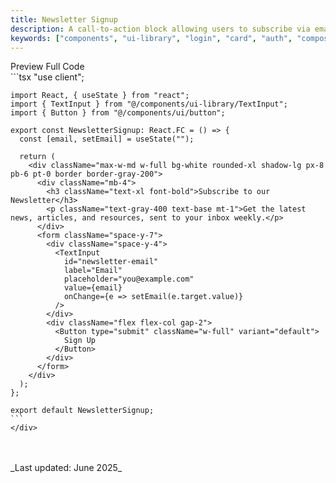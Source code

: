 ```yaml
---
title: Newsletter Signup
description: A call-to-action block allowing users to subscribe via email.
keywords: ["components", "ui-library", "login", "card", "auth", "composite", "mdx", "nextjs", "documents"]
---
```



<Tabs defaultValue="preview">
  <TabsList>
    <TabsTrigger value="preview">Preview</TabsTrigger>
    <TabsTrigger value="code">Full Code</TabsTrigger>
  </TabsList>
  <TabsContent value="preview" className="mt-4 justify-center">
    <div className="justify-center h-[26rem] border rounded-2xl bg-white p-8 flex items-center">
      <div className="w-full max-w-md">
        <NewsletterSignup />
      </div>
    </div>
  </TabsContent>
  <TabsContent value="code" className="mt-4">
    <div className="[&_pre]:!my-0">
    ```tsx
    "use client";

    import React, { useState } from "react";
    import { TextInput } from "@/components/ui-library/TextInput";
    import { Button } from "@/components/ui/button";

    export const NewsletterSignup: React.FC = () => {
      const [email, setEmail] = useState("");

      return (
        <div className="max-w-md w-full bg-white rounded-xl shadow-lg px-8 pb-6 pt-0 border border-gray-200">
          <div className="mb-4">
            <h3 className="text-xl font-bold">Subscribe to our Newsletter</h3>
            <p className="text-gray-400 text-base mt-1">Get the latest news, articles, and resources, sent to your inbox weekly.</p>
          </div>
          <form className="space-y-7">
            <div className="space-y-4">
              <TextInput
                id="newsletter-email"
                label="Email"
                placeholder="you@example.com"
                value={email}
                onChange={e => setEmail(e.target.value)}
              />
            </div>
            <div className="flex flex-col gap-2">
              <Button type="submit" className="w-full" variant="default">
                Sign Up
              </Button>
            </div>
          </form>
        </div>
      );
    };

    export default NewsletterSignup;
    ```
    </div>
  </TabsContent>
</Tabs>


<br />
<br />
_Last updated: June 2025_



